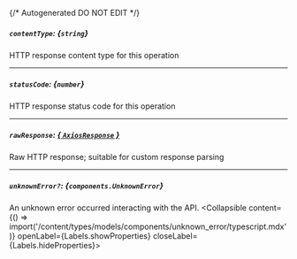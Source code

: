 {/* Autogenerated DO NOT EDIT  */}

##### `contentType`: *{`string`}*
HTTP response content type for this operation

---
##### `statusCode`: *{`number`}*
HTTP response status code for this operation

---
##### `rawResponse`: [*{ `AxiosResponse` }*](https://axios-http.com/docs/res_schema)
Raw HTTP response; suitable for custom response parsing

---
##### `unknownError?`: *{`components.UnknownError`}*
An unknown error occurred interacting with the API.
<Collapsible content={() => import('/content/types/models/components/unknown_error/typescript.mdx')} openLabel={Labels.showProperties} closeLabel={Labels.hideProperties}>
</Collapsible>


